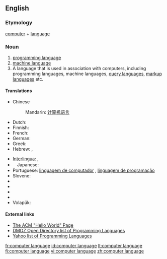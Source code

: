 {{wikipedia}}
==English==

===Etymology===
[[computer]] + [[language]]

===Noun===
{{en-noun}}

# [[programming language]]
# [[machine language]]
# A language that is used in association with computers, including programming languages, machine languages, [[query language]]s, [[markup language]]s etc.

====Translations====
{{top}}
* Chinese 
*: Mandarin: [[计算机语言]]
* Dutch: {{t|nl|programmeertaal}}
* Finnish: {{t|fi|ohjelmointikieli}}
* French: {{t|fr|langage informatique|m}}
* German: {{t|de|Computersprache|f}}
* Greek: {{t|el|γλώσσα προγραμματισμού|f|tr=ɤlo.sa pro.ɤrama.tiˈʑmu}}
* Hebrew: {{t|he|שפת תיכנות|f|tr=S'fat Tikh'nut}}, {{t|he|שפות תיכנות|f|tr=S'fot Tikh'nut}} {{plural}}
{{mid}}
* [[Interlingua]]: {{t|ia|linguage computatorial}}, {{t|ia|linguage de programmation}}
*　Japanese: {{t|ja|計算機言語|tr=keisanki-gengo|sc=Jpan}}
* Portuguese: [[linguagem de computador]] {{f}}, [[linguagem de programação]] {{f}}
* Slovene: {{t|sl|programski jezik|m}}
* {{trreq|Spanish}}
* {{trreq|Thai}}
* {{trreq|Turkish}}
* {{trreq|Vietnamese}}
* Volapük: {{t|vo|kompütapük}}
{{bottom}}

====External links====
*[http://www2.latech.edu/~acm/HelloWorld.shtml The ACM "Hello World" Page]
*[http://dmoz.org/Computers/Programming/Languages/ DMOZ Open Directory list of Programming Languages]
*[http://dir.yahoo.com/Computers_and_Internet/Programming_and_Development/Languages/ Yahoo list of Programming Languages]

[[fr:computer language]]
[[id:computer language]]
[[lt:computer language]]
[[fi:computer language]]
[[vi:computer language]]
[[zh:computer language]]